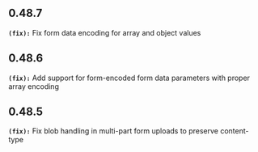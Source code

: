 ## 0.48.7
**`(fix):`** Fix form data encoding for array and object values

## 0.48.6
**`(fix):`** Add support for form-encoded form data parameters with proper array encoding

## 0.48.5
**`(fix):`** Fix blob handling in multi-part form uploads to preserve content-type

